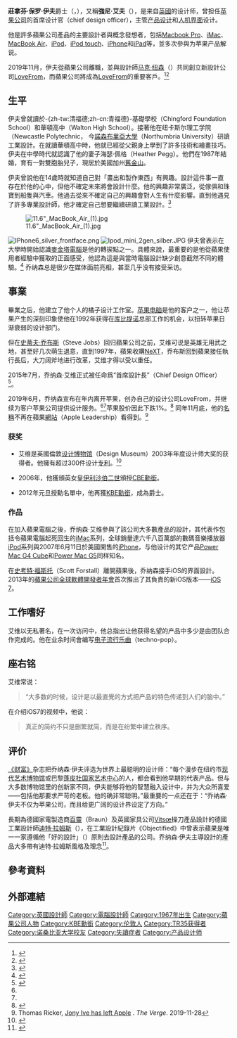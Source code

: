 {{blpsources|time=2013-10-26T04:50:42+00:00}}
{{NoteTA
| T = zh-hk:莊拿芬·伊夫;zh-tw:強尼·艾夫;
| G1 = IT
| G2 = PP
| 1 = zh-hk:莊拿芬;zh-tw:強尼;
| 2 = zh-hk:伊夫;zh-tw:艾夫;
| 3 = zh-cn:首席设计官;zh-tw:首席設計長;
}}
{{Infobox_Person
| 姓名 = 莊拿芬·伊夫爵士
| 後綴尊稱 = [[KBE|KBE]]
| 原文名 = Sir Jonathan Ive
| 別名 = Jony Ive
| 圖像 = Jonathan Ive (OTRS).jpg
| 圖像說明 = 2010年的艾维
| 出生日期 = {{birth date and age|1967|2|27}}
| 出生地 = {{UK}}[[伦敦|伦敦]][[清福德|清福德]]（Chingford）
| 國籍 = {{GBR}}
| 配偶 = 希瑟·佩格（Heather Pegg）
| 子女 = 
| 居住地 ={{USA}}[[加利福尼亚州|加利福尼亚州]]
| 工作地={{USA}}[[加利福尼亚州|加利福尼亚州]]
| 職業 = [[蘋果電腦|蘋果電腦]]首席設計官
| 知名於 = 設計[[蘋果公司|蘋果公司]]產品
| 母校 = [[諾森布里亞大學|諾森布里亞大學]]
|工作地点 = {{USA}}[[加利福尼亚州|加利福尼亚州]][[苹果公司|苹果公司]]总部}}

'''莊拿芬·保罗·伊夫'''爵士{{KBE}}（{{lang-en|Sir '''Jonathan Paul Ive'''}}，{{bd|1967年|2月27日|catIdx=Ive, Jonathan}}），又稱'''強尼·艾夫'''（{{lang|en|'''Jony Ive'''}}），是来自[[英國|英國]]的设计师，曾担任[[苹果公司|苹果公司]]的首席设计官（chief design officer），主管[[产品设计|产品设计]]和[[人机界面|人机界面]]设计。

他是許多蘋果公司產品的主要設計者與概念發想者，包括[[Macbook_pro|Macbook Pro]]、[[iMac|iMac]]、[[MacBook_Air|MacBook Air]]、[[iPod|iPod]]、[[iPod_touch|iPod touch]]、[[iPhone|iPhone]]和[[iPad|iPad]]等，並多次參與为苹果产品解说。

2019年11月，伊夫從蘋果公司離職，並與設計師[[马克·纽森|马克·纽森]]（{{lang|en|Marc Newson}}）共同創立新設計公司[[LoveFrom|LoveFrom]]，而蘋果公司將成為[[LoveFrom|LoveFrom]]的重要客戶。<ref>{{Cite web|title=蘋果設計長Jony Ive正式離職！20年塑造蘋果設計靈魂，一手打造iPhone、Mac產品風格｜數位時代|url=https://www.bnext.com.tw/article/55693/cheif-design-officer-jony-ive-last-day-apple|accessdate=2020-03-26|date=2019-11-29|work=數位時代|archive-date=2020-03-26|archive-url=https://web.archive.org/web/20200326180816/https://www.bnext.com.tw/article/55693/cheif-design-officer-jony-ive-last-day-apple|dead-url=no}}</ref><ref>{{Cite web|title=矽谷震撼》蘋果設計教父Jony Ive宣布離職、自立門戶「LoveFrom」-風傳媒|url=https://www.storm.mg/article/1431392|accessdate=2020-03-26|date=2019-06-28|last=Storm.mg|work=www.storm.mg|language=zh-TW|archive-date=2020-03-26|archive-url=https://web.archive.org/web/20200326180805/https://www.storm.mg/article/1431392|dead-url=no}}</ref>
<!--
== 出生 ==
Ive was born in Chingford, London, United Kingdom. His father was a silversmith who lectured at Middlesex Polytechnic. "He's a fantastic craftsman, his Christmas gift to me would be one day of his time in his college workshop, during the Christmas break when no one else was there, helping me make whatever I dreamed up". Ive attended the Chingford Foundation School, then Walton High School in Stafford. During his high school years, Ive was passionate about cars and it was this interest that led to his later career as a designer. Following graduation from Walton, Ive explored the option of studying car design in London, such as the course offered at the Royal College of Art; however, he encountered a learning environment that was off-putting: "The classes were full of students making vroom! vroom! noises as they drew".

Ive studied industrial design at Newcastle Polytechnic, which is now Northumbria University. Items from his student portfolio, such as a hearing aid design, were exhibited at the Design Museum in London. Ive had been interested in drawing and making anything he could think of. Since he was a teenager, he was unsure of what area to specialise in after leaving Newcastle. After meeting with various design experts, he was drawn to product design. He was given employment at London design agency Roberts Weaver group, his college sponsor. Ive graduated with a first class Bachelor of Arts degree in 1989.

Ive explained that his discovery of the Apple Mac, after "having a real problem with computers" during his later student years, was a turning point. Fearing he was "technically inept", he felt the Apple user experience was a departure from the computer design at that time[3] and was particularly impressed by the intuitive mouse-driven system.[4]

== 童年 ==
After a year with Roberts Weaver, Ive joined a London startup design agency called Tangerine,[1] located in Hoxton Square where he designed a diverse array of products, such as microwave ovens and toothbrushes.[4] However, his frustration with the position reached a turning point after he designed a toilet, bidet and sink for client Ideal Standard, and the company's boss rejected Ive's work, stating that the products were too costly and looked too modern.[4][5] Ive was unhappy working for clients whom he disliked and who didn't possess the same principles. Apple was a Tangerine client that Ive appreciated and he had been acting in a consultancy role for the computer firm while at Tangerine, creating the initial PowerBook designs. Apple had actually been attempting to recruit him as a full-time employee for two years without success.[4]

Ive worked as a consultant for Apple's Chief of Industrial Design at the time Robert Brunner, and eventually became a full-time Apple employee in 1992.[4][6] He designed the second generation of the Newton, the MessagePad 110, taking him to Taipei for the first time. Shortly before Jobs's return to Apple, Ive nearly resigned from the company. Jon Rubinstein, Ive's boss at the time, managed to retain Ive as an employee by explaining that Apple was "going to make history" following the revival of the company.[5]

He became the Senior Vice President of Industrial Design in 1997 after the return of Jobs, and subsequently headed the industrial design team responsible for most of the company's significant hardware products.[7] Ive's first design assignment was the iMac; it helped pave the way for many other designs such as the iPod and eventually the iPhone and the iPad.[8] Jobs made design a chief focus of the firm's product strategy, and Ive proceeded to establish the firm’s leading position with a series of functionally clean, aesthetically pleasing, and remarkably popular products. Ive explained the close rapport that existed in his working relationship with Jobs in 2014: "When we were looking at objects, what our eyes physically saw and what we came to perceive were exactly the same. And we would ask the same questions, have the same curiosity about things." Ive described Jobs as "so clever", with "bold" and "magnificent" ideas.[4]

The work and principles of Dieter Rams, the chief designer at Braun from 1961 until 1995, influenced Ive's work. In Gary Hustwit's documentary film Objectified (2009), Rams says that Apple is one of only a handful of companies existing today that design products according to Rams' ten principles of "good design."[9][10]

Ive runs his own laboratory at Apple, in which he oversees the work of his appointed design team, and he is the only Apple designer with a private office.[11] Only his core team — which consists of around 15 people from Britain, America, Japan, Australia, and New Zealand (who have worked together for around two decades) — and top Apple executives are allowed into the laboratory, as it contains all of the concepts, including prototypes, that the design team is working on.[4] Ive also refuses to allow his children to enter the laboratory.[5] According to the Jobs biography, Ive's design studio contains foam-cutting and printing machines, while the windows are tinted. Jobs told biographer Walter Isaacson: "He has more operational power than anyone else at Apple except me."[12]

On 29 October 2012, Apple announced that "Jony Ive will provide leadership and direction for Human Interface (HI) across the company in addition to his role as the leader of Industrial Design."[13] With the WWDC13 announcement of the iOS7 and Ive's role as principal, the Apple Press information was also updated to reflect his new title: Senior Vice President of Design.

The scheduled publication of an unofficial Ive biography was announced in late 2013. Written by Leander Kahney, who conducted interviews with former Apple designers and executives, the book is titled Jony Ive: The Genius Behind Apple's Greatest Products.[5]

In March 2014, Time magazine published a feature interview with Ive, in which he revealed an optimistic view of his future with Apple:


We are at the beginning of a remarkable time, when a remarkable number of products will be developed. When you think about technology and what it has enabled us to do so far, and what it will enable us to do in future, we’re not even close to any kind of limit. It’s still so, so new ... At Apple, there’s almost a joy in looking at your ignorance and realizing, ‘Wow, we’re going to learn about this and, by the time we’re done, we’re going to really understand and do something great.’ Apple is imperfect, like every large collection of people. But we have a rare quality. There is this almost pre-verbal, instinctive understanding about what we do, why we do it. We share the same values.

In the same interview, Ive stated that he hopes that his best work is yet to emerge and that he prefers to be identified as a maker of products, rather than a designer. Ive believes that there is "a resurgence of the idea of craft" in 2014.[4]
-->

==生平==
伊夫曾就讀於-{zh-tw:清福德;zh-cn:青福德}-基礎學校（Chingford Foundation School）和華頓高中（Walton High School）。接著他在纽卡斯尔理工学院（Newcastle Polytechnic， 今[[諾森布里亞大學|諾森布里亞大學]]（Northumbria University）研讀工業設計。在就讀華頓高中時，他就已經從父親身上學到了許多技術和繪畫技巧。伊夫在中學時代就認識了他的妻子海瑟·佩格（Heather Pegg）。他們在1987年結婚，育有一對雙胞胎兒子，現居於美國加州[[舊金山|舊金山]]。

伊夫曾說他在14歲時就知道自己對「畫出和製作東西」有興趣。設計這件事一直存在於他的心中，但他不確定未來將會設計什麼。他的興趣非常廣泛，從傢俱和珠寶到船隻與汽車。他過去從來不確定自己的興趣會對人生有什麼影響。直到他遇見了許多專業設計師，他才確定自己想要繼續研讀工業設計。<ref name="dailymail">{{cite news|last=Waugh|first=Rob|title=How did a British polytechnic graduate become the design genius behind £200billion Apple?|url=http://www.dailymail.co.uk/home/moslive/article-1367481/Apples-Jonathan-Ive-How-did-British-polytechnic-graduate-design-genius.html#ixzz1dAFpzwIQ|work=Daily Mail|accessdate=2012年7月10日|location=倫敦|date=2011年3月|archive-date=2017年11月4日|archive-url=https://web.archive.org/web/20171104011759/http://www.dailymail.co.uk/home/moslive/article-1367481/Apples-Jonathan-Ive-How-did-British-polytechnic-graduate-design-genius.html#ixzz1dAFpzwIQ|dead-url=no}}</ref>

[[File:11.6"_MacBook_Air_(1).jpg|thumb]]

[[File:IPhone6_silver_frontface.png|thumb]]
[[File:Ipod_mini_2gen_silber.JPG|thumb]]
伊夫曾表示在大學時開始認識[[麥金塔電腦|麥金塔電腦]]是他的轉捩點之一。具體來說，最重要的是他從蘋果使用者經驗中獲取的正面感受，他認為這是與當時電腦設計缺少創意截然不同的體驗。<ref name="DM">{{cite web|title=Jonathan Ive|url=http://designmuseum.org/design/jonathan-ive|publisher=[[設計博物館|設計博物館]]|accessdate=2012年7月10日|archive-date=2014年8月26日|archive-url=https://web.archive.org/web/20140826160738/http://designmuseum.org/design/jonathan-ive|dead-url=no}}</ref>
乔纳森总是很少在媒体面前亮相，甚至几乎没有接受采访。

== 事業 ==
畢業之后，他建立了他个人的橘子设计工作室。[[苹果电脑|苹果电脑]]是他的客户之一，他让苹果产生的深刻印象使他在1992年获得在[[库比提诺|库比提诺]]总部工作的机会，以扭转苹果日渐衰弱的设计部门。

但在[[史蒂夫·乔布斯|史蒂夫·乔布斯]]（Steve Jobs）回归蘋果公司之前，艾维可说是英雄无用武之地，甚至好几次萌生退意，直到1997年，蘋果收購[[NeXT|NeXT]]，乔布斯回到蘋果接任執行長后，大刀阔斧地进行改革，艾维才得以受以重任。

2015年7月，乔纳森·艾维正式被任命爲“首席設計長”（Chief Design Officer）<ref>{{Cite web |url=https://www.apple.com/pr/bios/jonathan-ive.html |title=蘋果高管資料頁面 |accessdate=2015-08-29 |archive-date=2015-08-20 |archive-url=https://web.archive.org/web/20150820163140/http://www.apple.com/pr/bios/jonathan-ive.html |dead-url=no }}</ref>。

2019年6月，乔纳森宣布在年内离开苹果，创办自己的设计公司LoveFrom，并继续为客户苹果公司提供设计服务。<ref name='LeaveApple' /><ref name='LeaveAppleBBC' />苹果股价因此下跌1%。<ref>{{Cite web |url=https://www.bloomberg.com/amp/news/articles/2019-06-27/how-much-was-jony-ive-worth-to-apple-market-says-9-billion |title=存档副本 |access-date=2019-06-30 |archive-date=2019-09-04 |archive-url=https://web.archive.org/web/20190904165315/https://www.bloomberg.com/amp/news/articles/2019-06-27/how-much-was-jony-ive-worth-to-apple-market-says-9-billion }}</ref> 同年11月底，他的[[名稱|名稱]]不再在蘋果[[網站|網站]]（Apple Leadership）看得到。<ref>Thomas Ricker, [https://www.theverge.com/2019/11/28/20986838/jony-ive-last-day-apple Jony Ive has left Apple] {{Wayback|url=https://www.theverge.com/2019/11/28/20986838/jony-ive-last-day-apple |date=20191129034432 }}. ''The Verge''. 2019-11-28</ref>

=== 获奖 ===
* 艾维是英國倫敦[[设计博物馆|设计博物馆]]（Design Museum）2003年年度设计师大奖的获得者。他擁有超过300件设计[[专利|专利]]。<ref>{{Cite web |url=http://www.ipexl.com/zh/share/5881c98bf2bdac34d1badc79b175304a |title=艾维的设计专利 |access-date=2010-09-10 |archive-url=https://web.archive.org/web/20110324133659/http://www.ipexl.com/zh/share/5881c98bf2bdac34d1badc79b175304a |archive-date=2011-03-24 |dead-url=yes }}</ref>

* 2006年，他獲頒英女皇[[伊利沙伯二世|伊利沙伯二世]]頒授[[CBE|CBE勳銜]]。

* 2012年元旦授勳名單中，他再獲[[KBE|KBE勳銜]]，成為爵士。

=== 作品 ===
在加入蘋果電腦之後，乔纳森·艾维參與了該公司大多數產品的設計，其代表作包括令蘋果電腦起死回生的[[iMac|iMac]]系列，全球銷量達六千八百萬部的數碼音樂播放器[[iPod|iPod]]系列與2007年6月11日於美國開售的[[iPhone|iPhone]]，与他设计的其它产品[[Power_Mac_G4_Cube|Power Mac G4 Cube]]和[[Power_Mac_G5|Power Mac G5]]同样知名。

在[[史考特·福斯托|史考特·福斯托]]（Scott Forstall）離開蘋果後，乔纳森接手iOS的界面設計。2013年的[[蘋果公司全球軟體開發者年會|蘋果公司全球軟體開發者年會]]首次推出了其負責的新iOS版本——[[iOS_7|iOS 7]]。

== 工作嗜好 ==
艾维以无私著名，在一次访问中，他总指出让他获得名望的产品中多少是由团队合作完成的。他在业余时间會编写[[流行電音|电子流行乐曲]]（techno-pop）。

== 座右铭 ==
艾维常说：<blockquote>“大多数的时候，设计是以最直覺的方式把产品的特色传递到人们的脑中。”</blockquote>在介绍iOS7的视频中，他说：<blockquote>真正的简约不只是删繁就简，而是在纷繁中建立秩序。</blockquote>

== 评价 ==
[[财富_(杂志)|《财富》]]杂志把乔纳森·伊夫评选为世界上最聪明的设计师：“每个漫步在纽约市[[现代艺术博物馆|现代艺术博物馆]]或巴黎[[龐畢度中心|蓬皮杜国家艺术中心]]的人，都会看到他早期的代表产品。但与大多数博物馆里的创新家不同，伊夫能够将他的智慧融入设计中，并为大众所喜爱——包括他那要求严苛的老板。他的确非常聪明。”最重要的一点还在于：“乔纳森‧伊夫不仅为苹果公司，而且给更广阔的设计界设定了方向。”

長期為德國家電製造商[[德国博朗|百靈]]（Braun）及英國家具公司[[Vitsœ|Vitsœ]]操刀產品設計的德國工業設計師[[迪特·拉姆斯|迪特·拉姆斯]]（{{lang|de|Dieter Rams}}），在工業設計紀錄片《Objectified》中曾表示蘋果是唯一一家遵循他「好的設計」（{{lang|de|gutes Design}}）原則去設計產品的公司。乔纳森·伊夫主導設計的產品大多帶有迪特·拉姆斯風格及理念<ref>{{cite web |url=http://gizmodo.com/343641/1960s-braun-products-hold-the-secrets-to-apples-future |title=The Future Of Apple Is In 1960s Braun: 1960s Braun Products Hold the Secrets to Apple's Future |publisher=Gizmodo.com |date=2008-01-14 |accessdate=2010-06-30 |archive-date=2010-06-23 |archive-url=https://web.archive.org/web/20100623002235/http://gizmodo.com/343641/1960s-braun-products-hold-the-secrets-to-apples-future |dead-url=no }}</ref>。

== 參考資料 ==
{{reflist}}

== 外部連結 ==
{{wikiquote|:en:Jonathan_Ive|乔纳森·艾维}}
{{commons category|Jonathan_Ive}}
{{refbegin|2}}
{{refend}}

{{Apple}}
{{Apple celeb}}

{{Authority control}}
{{DEFAULTSORT:Ive, Sir Jonathan}}
[[Category:英國設計師|Category:英國設計師]]
[[Category:電腦設計師|Category:電腦設計師]]
[[Category:1967年出生|Category:1967年出生]]
[[Category:蘋果公司人物|Category:蘋果公司人物]]
[[Category:KBE勳銜|Category:KBE勳銜]]
[[Category:伦敦人|Category:伦敦人]]
[[Category:TR35获得者|Category:TR35获得者]]
[[Category:诺桑比亚大学校友|Category:诺桑比亚大学校友]]
[[Category:失讀症者|Category:失讀症者]]
[[Category:产品设计师|Category:产品设计师]]